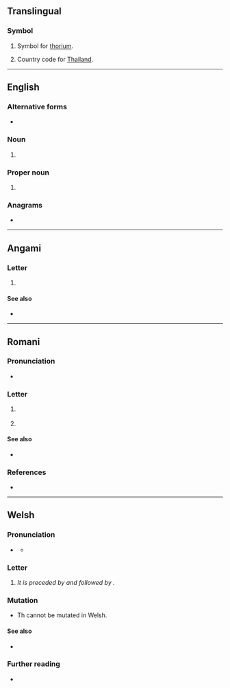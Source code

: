 {{also|'th|-th|.th|TH|Th.|th|th'|th-|Appendix:Variations of "th"}}

==Translingual==

===Symbol===
{{mul-symbol}}

# {{lb|mul|element symbol}} Symbol for [[thorium]].
# Country code for [[Thailand]].

{{C|mul|Actinide series chemical elements}}

----

==English==
===Alternative forms===
* {{l|en|Th.}}

===Noun===
{{en-noun|?}}

# {{abbreviation of|en|Thursday}}

===Proper noun===
{{en-proper noun}}

# {{abbreviation of|en|Thessalonians}}

===Anagrams===
* {{anagrams|en|a=ht|HT|h/t|ht}}

----

==Angami==

===Letter===
{{head-lite|njm|letters|langname=Angami}}

# {{Latn-def-lite|njm|langname=Angami|letter|23}}

====See also====
* {{list:Latin script letters/njm}}

----

==Romani==

===Pronunciation===
* {{IPA|rom|/tʰ/}}

===Letter===
{{head|rom|letter|upper case||lower case|th}}

# {{lb|rom|International Standard}} {{Latn-def|rom|letter|27}}
# {{lb|rom|Pan-Vlax}} {{Latn-def|rom|letter|28}}

====See also====
* {{list:Latin script letters/rom}}

===References===
* {{R:NERG|Th, th|page=15}}

----

==Welsh==

===Pronunciation===
* {{a|standard}} {{IPA|cy|/ɛθ/}}
** {{a|informal}} {{IPA|cy|/θ/}}

===Letter===
{{cy-letter|upper=Th|lower=th}}

# {{Latn-def|cy|letter|26|èth}} ''It is preceded by {{l|cy|T}} and followed by {{l|cy|U}}.''

===Mutation===
* Th cannot be mutated in Welsh.

====See also====
* {{list:Latin script letters/cy}}

===Further reading===
* {{R:cy:GPC}}
